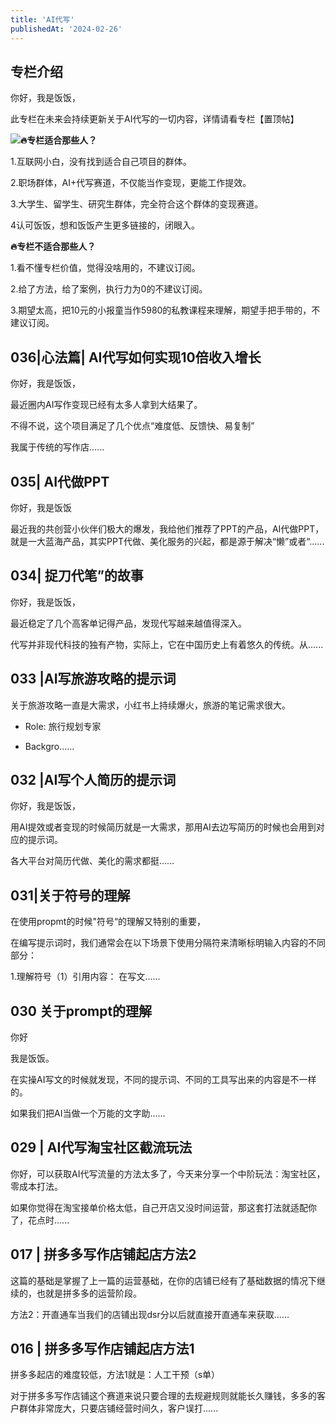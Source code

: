 ```yaml
---
title: 'AI代写'
publishedAt: '2024-02-26'
---
```


## 专栏介绍

你好，我是饭饭，

此专栏在未来会持续更新关于AI代写的一切内容，详情请看专栏【置顶帖】

![](https://static.xiaobot.net/file/2024-03-05/119920/9a4d53e06ba92eaa9e8b7ca42e188573.png)**🔥专栏适合那些人？**

1.互联网小白，没有找到适合自己项目的群体。

2.职场群体，AI+代写赛道，不仅能当作变现，更能工作提效。

3.大学生、留学生、研究生群体，完全符合这个群体的变现赛道。

4认可饭饭，想和饭饭产生更多链接的，闭眼入。

**🔥专栏不适合那些人？**

1.看不懂专栏价值，觉得没啥用的，不建议订阅。

2.给了方法，给了案例，执行力为0的不建议订阅。

3.期望太高，把10元的小报童当作5980的私教课程来理解，期望手把手带的，不建议订阅。



## 036|心法篇| AI代写如何实现10倍收入增长
你好，我是饭饭，

最近圈内AI写作变现已经有太多人拿到大结果了。

不得不说，这个项目满足了几个优点“难度低、反馈快、易复制”

我属于传统的写作店......

## 035| AI代做PPT
你好，我是饭饭

最近我的共创营小伙伴们极大的爆发，我给他们推荐了PPT的产品，AI代做PPT，就是一大蓝海产品，其实PPT代做、美化服务的兴起，都是源于解决“懒”或者“......

## 034| 捉刀代笔”的故事
你好，我是饭饭，

最近稳定了几个高客单记得产品，发现代写越来越值得深入。

代写并非现代科技的独有产物，实际上，它在中国历史上有着悠久的传统。从......

## 033 |AI写旅游攻略的提示词
关于旅游攻略一直是大需求，小红书上持续爆火，旅游的笔记需求很大。

- Role: 旅行规划专家

- Backgro......

## 032 |AI写个人简历的提示词
你好，我是饭饭，

用AI提效或者变现的时候简历就是一大需求，那用AI去边写简历的时候也会用到对应的提示词。

各大平台对简历代做、美化的需求都挺......

## 031|关于符号的理解
在使用propmt的时候"符号“的理解又特别的重要，

在编写提示词时，我们通常会在以下场景下使用分隔符来清晰标明输入内容的不同部分：

1.理解符号（1）引用内容： 在写文......

## 030 关于prompt的理解
你好

我是饭饭。

在实操AI写文的时候就发现，不同的提示词、不同的工具写出来的内容是不一样的。

如果我们把AI当做一个万能的文字助......

## 029 | AI代写淘宝社区截流玩法
你好，可以获取AI代写流量的方法太多了，今天来分享一个中阶玩法：淘宝社区，零成本打法。

如果你觉得在淘宝接单价格太低，自己开店又没时间运营，那这套打法就适配你了，花点时......

## 017 | 拼多多写作店铺起店方法2
这篇的基础是掌握了上一篇的运营基础，在你的店铺已经有了基础数据的情况下继续的，也就是拼多多的运营阶段。

方法2：开直通车当我们的店铺出现dsr分以后就直接开直通车来获取......

## 016 | 拼多多写作店铺起店方法1
拼多多起店的难度较低，方法1就是：人工干预（s单）

对于拼多多写作店铺这个赛道来说只要合理的去规避规则就能长久赚钱，多多的客户群体非常庞大，只要店铺经营时间久，客户误打......

